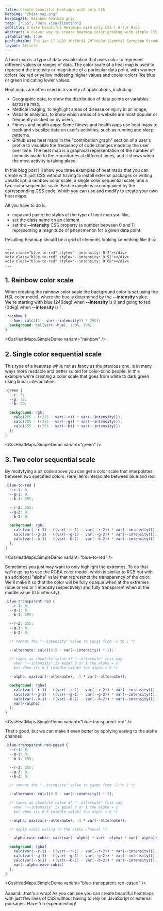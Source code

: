 ```yaml
---
title: Create beautiful Heatmaps with only CSS
heroImg: "/heat-map.png"
heroImgAlt: Rainbow heatmap grid
tags: ["CSS", "Data visualization"]
seoTitle: Create beautiful Heatmaps with only CSS | Artur Bień
abstract: A clever way to create heatmap color grading with simple CSS
isPublished: true
publishedOn: Tue Jan 17 2023 20:10:24 GMT+0100 (Central European Standard Time)
layout: Article
---
```


A heat map is a type of data visualization that uses color to represent
different values or ranges of data. The color scale of a heat map is used
to represent the intensity or magnitude of a particular data point, with
warmer colors like red or yellow indicating higher values and cooler colors
like blue or green indicating lower values.

Heat maps are often used in a variety of applications, including:

- Geographic data, to show the distribution of data points or variables
  across a map,
- Medical imaging, to highlight areas of disease or injury in an image,
- Website analytics, to show which areas of a website are most popular
  or frequently clicked on by users,
- Fitness and health apps: Some fitness and health apps use heat maps
  to track and visualize data on user's activities, such as running and sleep patterns.
- Github uses heat maps in the "contribution graph" section of a user's profile to
  visualize the frequency of code changes made by the user over time. The heat map is
  a graphical representation of the number of commits made to the repositories at different
  times, and it shows when the most activity is taking place.

In this blog post I'll show you three examples of heat maps that you can create with just CSS
without having to install external packages or writing JavaScript:
a rainbow color scale, a single color sequential scale, and a two-color
sequential scale. Each example is accompanied by the corresponding CSS code,
which you can use and modify to create your own heat maps.

All you have to do is:

- copy and paste the styles of the type of heat map you like,
- set the class name on an element
- set the **--intensity** CSS property (a number between 0 and 1) representing
  a magnitude of phenomenon for a given data point.

Resulting heatmap should be a grid of elements looking something like this:

```
...
<div class="blue-to-red" style="--intensity: 0.2"></div>
<div class="blue-to-red" style="--intensity: 0.52"></div>
<div class="blue-to-red" style="--intensity: 0.68"></div>
...
```

## 1. Rainbow color scale

When creating the rainbow color scale the background color is set using
the HSL color model, where the hue is determined by the **--intensity** value.
We're starting with blue (240deg) when **--intensity** is 0 and going
to red (0deg) when **--intensity** is 1.

```css
.rainbow {
  --hue: calc((1 - var(--intensity)) * 240);
  background: hsl(var(--hue), 100%, 50%);
}
```

<CssHeatMaps.SimpleDemo variant="rainbow" />

## 2. Single color sequential scale

This type of a heatmap while not as fancy as the previous one,
is in many ways more readable and better suited for color-blind people.
In this example we're creating a color scale that goes from white to dark green
using linear interpolation:

```css
.green {
  --r: 3;
  --g: 72;
  --b: 29;

  background: rgb(
    calc(255 - ((255 - var(--r)) * var(--intensity))),
    calc(255 - ((255 - var(--g)) * var(--intensity))),
    calc(255 - ((255 - var(--b)) * var(--intensity)))
  );
}
```

<CssHeatMaps.SimpleDemo variant="green" />

## 3. Two color sequential scale

By modyfying a bit code above you can get a color scale that interpolates between
two specified colors. Here, let's interpolate between blue and red:

```css
.blue-to-red {
  --r-1: 0;
  --g-1: 0;
  --b-1: 255;

  --r-2: 255;
  --g-2: 0;
  --b-2: 0;

  background: rgb(
    calc(var(--r-1) - ((var(--r-1) - var(--r-2)) * var(--intensity))),
    calc(var(--g-1) - ((var(--g-1) - var(--g-2)) * var(--intensity))),
    calc(var(--b-1) - ((var(--b-1) - var(--b-2)) * var(--intensity)))
  );
}
```

<CssHeatMaps.SimpleDemo variant="blue-to-red" />
<br />

Sometimes you just may want to only highlight the extremes. To do that we're
going to use the RGBA color model, which is similar to RGB but with an additional
"alpha" value that represents the transparency of the color.
We'll make it so that the color will be fully opaque when at the extremes
(blue or red or 1 intensity respectively) and fully transparent when at the
middle value (0.5 intensity).

```css
.blue-transparent-red {
  --r-1: 0;
  --g-1: 0;
  --b-1: 255;

  --r-2: 255;
  --g-2: 0;
  --b-2: 0;

  /* remaps the "--intensity" value to range from -1 to 1 */

  --alternate: calc((0.5 - var(--intensity)) * 2);

  /* takes an absolute value of "--alternate" this way 
    when "--intensity" is equal 0 or 1 the alpha = 1
    but when its 0.5 (middle value) the alpha = 0 */

  --alpha: max(var(--alternate), -1 * var(--alternate));

  background: rgba(
    calc(var(--r-1) - ((var(--r-1) - var(--r-2)) * var(--intensity))),
    calc(var(--g-1) - ((var(--g-1) - var(--g-2)) * var(--intensity))),
    calc(var(--b-1) - ((var(--b-1) - var(--b-2)) * var(--intensity))),
    var(--alpha)
  );
}
```

<CssHeatMaps.SimpleDemo variant="blue-transparent-red" />
<br />

That's good, but we can make it even better by applying easing
to the alpha channel:

```css
.blue-transparent-red-eased {
  --r-1: 0;
  --g-1: 0;
  --b-1: 255;

  --r-2: 255;
  --g-2: 0;
  --b-2: 0;

  /* remaps the "--intensity" value to range from -1 to 1 */

  --alternate: calc((0.5 - var(--intensity)) * 2);

  /* takes an absolute value of "--alternate" this way 
    when "--intensity" is equal 0 or 1 the alpha = 1
    but when its 0.5 (middle value) the alpha = 0 */

  --alpha: max(var(--alternate), -1 * var(--alternate));

  /* Apply cubic easing to the alpha channel */

  --alpha-ease-cubic: calc(var(--alpha) * var(--alpha) * var(--alpha));

  background: rgba(
    calc(var(--r-1) - ((var(--r-1) - var(--r-2)) * var(--intensity))),
    calc(var(--g-1) - ((var(--g-1) - var(--g-2)) * var(--intensity))),
    calc(var(--b-1) - ((var(--b-1) - var(--b-2)) * var(--intensity))),
    var(--alpha-ease-cubic)
  );
}
```

<CssHeatMaps.SimpleDemo variant="blue-transparent-red-eased" />
<br />
<br />
Aaaand...that's a wrap! As you can see you can create beautiful heatmaps with just
few lines of CSS without having to rely on JavaScript or external packages. Have
fun experimenting!
